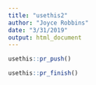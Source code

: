 ```yaml
---
title: "usethis2"
author: "Joyce Robbins"
date: "3/31/2019"
output: html_document
---
```


```r
usethis::pr_push()
```


```r
usethis::pr_finish()
```


